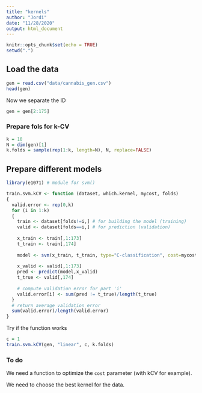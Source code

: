 ```yaml
---
title: "kernels"
author: "Jordi"
date: "11/28/2020"
output: html_document
---
```


```r
knitr::opts_chunk$set(echo = TRUE)
setwd(".")
```

## Load the data

```r
gen = read.csv("data/cannabis_gen.csv")
head(gen)
```

Now we separate the ID
```r
gen = gen[2:175]
```

### Prepare fols for k-CV

```r
k = 10
N = dim(gen)[1]
k.folds = sample(rep(1:k, length=N), N, replace=FALSE)
```


## Prepare different models
```r
library(e1071) # module for svm()
```


```r
train.svm.kCV <- function (dataset, which.kernel, mycost, folds)
{
  valid.error <- rep(0,k)
  for (i in 1:k) 
  {  
    train <- dataset[folds!=i,] # for building the model (training)
    valid <- dataset[folds==i,] # for prediction (validation)
    
    x_train <- train[,1:173]
    t_train <- train[,174]
    
    model <- svm(x_train, t_train, type="C-classification", cost=mycost, kernel=which.kernel, scale = FALSE)
    
    x_valid <- valid[,1:173]
    pred <- predict(model,x_valid)
    t_true <- valid[,174]
    
    # compute validation error for part 'i'
    valid.error[i] <- sum(pred != t_true)/length(t_true)
  }
  # return average validation error
  sum(valid.error)/length(valid.error)
}
```

Try if the function works
```r
c = 1
train.svm.kCV(gen, "linear", c, k.folds)
```

### To do

We need a function to optimize the `cost` parameter (with kCV for example).

We need to choose the best kernel for the data.

